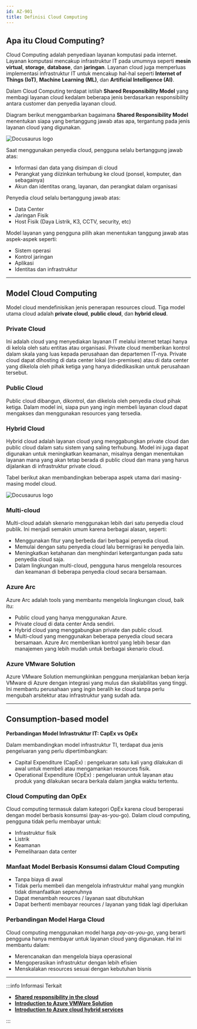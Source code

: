 ```yaml
---
id: AZ-901
title: Definisi Cloud Computing
---
```


## Apa itu Cloud Computing? 

Cloud Computing adalah penyediaan layanan komputasi pada internet. Layanan komputasi mencakup infrastruktur IT pada umumnya seperti **mesin virtual**, **storage**, **database**, dan **jaringan**. 
Layanan cloud juga memperluas implementasi infrastruktur IT untuk mencakup hal-hal seperti **Internet of Things (IoT)**, **Machine Learning (ML)**, dan **Artificial Intelligence (AI)**.

Dalam Cloud Computing terdapat istilah **Shared Responsibility Model** yang membagi layanan cloud kedalam beberapa jenis berdasarkan responsibility antara customer dan penyedia layanan cloud.

Diagram berikut menggambarkan bagaimana **Shared Responsibility Model** menentukan siapa yang bertanggung jawab atas apa, tergantung pada jenis layanan cloud yang digunakan.

![Docusaurus logo](/img/az900/1.png)

Saat menggunakan penyedia cloud, pengguna selalu bertanggung jawab atas:
- Informasi dan data yang disimpan di cloud
- Perangkat yang diizinkan terhubung ke cloud (ponsel, komputer, dan sebagainya)
- Akun dan identitas orang, layanan, dan perangkat dalam organisasi

Penyedia cloud selalu bertanggung jawab atas:
- Data Center
- Jaringan Fisik 
- Host Fisik (Daya Listrik, K3, CCTV, security, etc)

Model layanan yang pengguna pilih akan menentukan tanggung jawab atas aspek-aspek seperti:
- Sistem operasi
- Kontrol jaringan
- Aplikasi
- Identitas dan infrastruktur

---------------------------------------------------------------------------------------------------------------------------------------------------

## Model Cloud Computing
Model cloud mendefinisikan jenis penerapan resources cloud. Tiga model utama cloud adalah **private cloud**, **public cloud**, dan **hybrid cloud**.

### Private Cloud
Ini adalah cloud yang menyediakan layanan IT melalui internet tetapi hanya di kelola oleh satu entitas atau organisasi. 
Private cloud memberikan kontrol dalam skala yang luas kepada perusahaan dan departemen IT-nya. 
Private cloud dapat dihosting di data center lokal (on-premises) atau di data center yang dikelola oleh pihak ketiga yang hanya didedikasikan untuk perusahaan tersebut.

### Public Cloud
Public cloud dibangun, dikontrol, dan dikelola oleh penyedia cloud pihak ketiga. 
Dalam model ini, siapa pun yang ingin membeli layanan cloud dapat mengakses dan menggunakan resources yang tersedia.

### Hybrid Cloud
Hybrid cloud adalah layanan cloud yang menggabungkan private cloud dan public cloud dalam satu sistem yang saling terhubung. 
Model ini juga dapat digunakan untuk meningkatkan keamanan, misalnya dengan menentukan layanan mana yang akan tetap berada di public cloud dan mana yang harus 
dijalankan di infrastruktur private cloud.

Tabel berikut akan membandingkan beberapa aspek utama dari masing-masing model cloud.

![Docusaurus logo](/img/az900/2.png)

### Multi-cloud
Multi-cloud adalah skenario menggunakan lebih dari satu penyedia cloud publik. Ini menjadi semakin umum karena berbagai alasan, seperti:
- Menggunakan fitur yang berbeda dari berbagai penyedia cloud.
- Memulai dengan satu penyedia cloud lalu bermigrasi ke penyedia lain.
- Meningkatkan ketahanan dan menghindari ketergantungan pada satu penyedia cloud saja.
- Dalam lingkungan multi-cloud, pengguna harus mengelola resources dan keamanan di beberapa penyedia cloud secara bersamaan.

### Azure Arc
Azure Arc adalah tools yang membantu mengelola lingkungan cloud, baik itu:
- Public cloud yang hanya menggunakan Azure.
- Private cloud di data center Anda sendiri.
- Hybrid cloud yang menggabungkan private dan public cloud.
- Multi-cloud yang menggunakan beberapa penyedia cloud secara bersamaan.
Azure Arc memberikan kontrol yang lebih besar dan manajemen yang lebih mudah untuk berbagai skenario cloud.

### Azure VMware Solution 
Azure VMware Solution memungkinkan pengguna menjalankan beban kerja VMware di Azure dengan integrasi yang mulus dan skalabilitas yang tinggi.
Ini membantu perusahaan yang ingin beralih ke cloud tanpa perlu mengubah arsitektur atau infrastruktur yang sudah ada.

---------------------------------------------------------------------------------------------------------------------------------------------------

## Consumption-based model

**Perbandingan Model Infrastruktur IT: CapEx vs OpEx**

Dalam membandingkan model infrastruktur TI, terdapat dua jenis pengeluaran yang perlu dipertimbangkan:
- Capital Expenditure (CapEx) : pengeluaran satu kali yang dilakukan di awal untuk membeli atau mengamankan resources fisik. 
- Operational Expenditure (OpEx) : pengeluaran untuk layanan atau produk yang dilakukan secara berkala dalam jangka waktu tertentu.

### Cloud Computing dan OpEx
Cloud computing termasuk dalam kategori OpEx karena cloud beroperasi dengan model berbasis konsumsi (pay-as-you-go). Dalam cloud computing, pengguna tidak perlu membayar untuk:
- Infrastruktur fisik
- Listrik
- Keamanan
- Pemeliharaan data center

### Manfaat Model Berbasis Konsumsi dalam Cloud Computing
- Tanpa biaya di awal
- Tidak perlu membeli dan mengelola infrastruktur mahal yang mungkin tidak dimanfaatkan sepenuhnya
- Dapat menambah reources / layanan saat dibutuhkan
- Dapat berhenti membayar reources / layanan yang tidak lagi diperlukan

### Perbandingan Model Harga Cloud
Cloud computing menggunakan model harga *pay-as-you-go*, yang berarti pengguna hanya membayar untuk layanan cloud yang digunakan. Hal ini membantu dalam:
- Merencanakan dan mengelola biaya operasional
- Mengoperasikan infrastruktur dengan lebih efisien
- Menskalakan resources sesuai dengan kebutuhan bisnis

---------------------------------------------------------------------------------------------------------------------------------------------------

:::info Informasi Terkait
- [**Shared responsibility in the cloud**](https://learn.microsoft.com/en-us/azure/security/fundamentals/shared-responsibility)
- [**Introduction to Azure VMWare Solution**](https://learn.microsoft.com/en-us/learn/modules/intro-azure-vmware-solution/)
- [**Introduction to Azure cloud hybrid services**](https://learn.microsoft.com/en-us/learn/modules/intro-to-azure-hybrid-services/)

:::